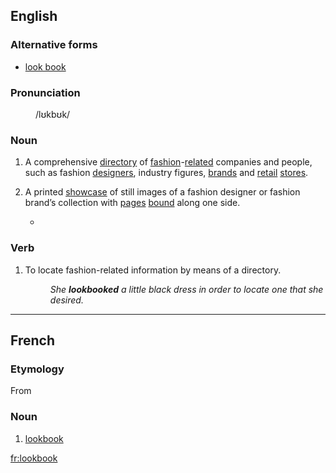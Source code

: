 ==English==

===Alternative forms===
* [[look book]]

===Pronunciation===
: /lʊkbʊk/

===Noun===
{{en-noun}}

# {{context|fashion|colloquial|lang=en}} A comprehensive [[directory]] of [[fashion]]-[[related]] companies and people, such as fashion [[designer]]s, industry figures, [[brands]] and [[retail]] [[stores]].
# {{context|fashion|colloquial|lang=en}} A printed [[showcase]] of still images of a fashion designer or fashion brand’s collection with [[pages]] [[bound]] along one side.
#* {{quote-news|year=2009|date=June 11|author=Eric Wilson|title=Why Round Sunglasses? A Style Investigation|work=New York Times|url=http://www.nytimes.com/2009/06/11/fashion/11SUNGLASSES.html
|passage=A new line called Suno replicated the staging of Mr. Sidibé’s photographs for its '''lookbook''', right down to the checkerboard marble floor.}}

===Verb===
{{en-verb}}

# {{context|fashion|colloquial|lang=en}} To locate fashion-related information by means of a directory.
#: ''She '''lookbooked''' a little black dress in order to locate one that she desired.''

----

==French==

===Etymology===
From {{etyl|en|fr}}

===Noun===
{{fr-noun|m}}

# [[#English|lookbook]]

[[fr:lookbook]]